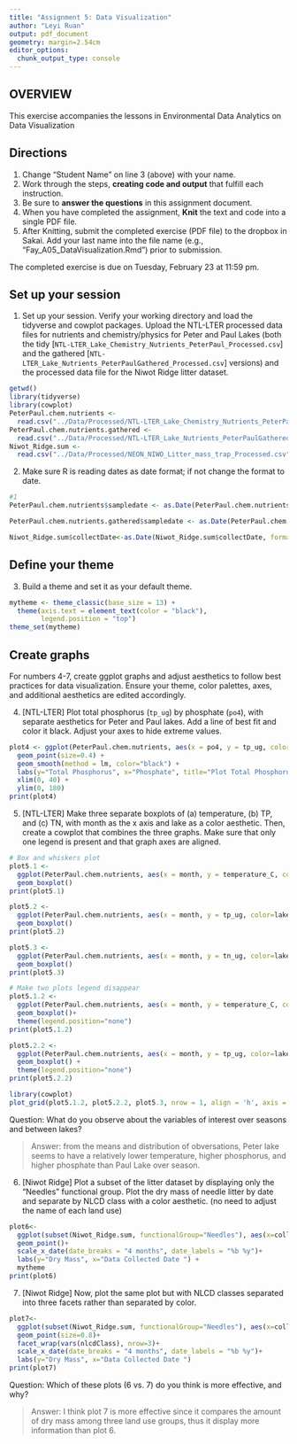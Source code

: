 ```yaml
---
title: "Assignment 5: Data Visualization"
author: "Leyi Ruan"
output: pdf_document
geometry: margin=2.54cm
editor_options: 
  chunk_output_type: console
---
```


## OVERVIEW

This exercise accompanies the lessons in Environmental Data Analytics on Data Visualization 

## Directions
1. Change "Student Name" on line 3 (above) with your name.
2. Work through the steps, **creating code and output** that fulfill each instruction.
3. Be sure to **answer the questions** in this assignment document.
4. When you have completed the assignment, **Knit** the text and code into a single PDF file.
5. After Knitting, submit the completed exercise (PDF file) to the dropbox in Sakai. Add your last name into the file name (e.g., "Fay_A05_DataVisualization.Rmd") prior to submission.

The completed exercise is due on Tuesday, February 23 at 11:59 pm.



## Set up your session 
1. Set up your session. Verify your working directory and load the tidyverse 
and cowplot packages. Upload the NTL-LTER processed data files for nutrients 
and chemistry/physics for Peter and Paul Lakes (both the tidy 
[`NTL-LTER_Lake_Chemistry_Nutrients_PeterPaul_Processed.csv`] and the gathered
[`NTL-LTER_Lake_Nutrients_PeterPaulGathered_Processed.csv`] versions) and 
the processed data file for the Niwot Ridge litter dataset. 
```r
getwd()
library(tidyverse)
library(cowplot)
PeterPaul.chem.nutrients <- 
  read.csv("../Data/Processed/NTL-LTER_Lake_Chemistry_Nutrients_PeterPaul_Processed.csv", stringsAsFactors = TRUE)
PeterPaul.chem.nutrients.gathered <-
  read.csv("../Data/Processed/NTL-LTER_Lake_Nutrients_PeterPaulGathered_Processed.csv", stringsAsFactors = TRUE)
Niwot_Ridge.sum <-
  read.csv("../Data/Processed/NEON_NIWO_Litter_mass_trap_Processed.csv", stringsAsFactors = TRUE)
```

2. Make sure R is reading dates as date format; if not change the format to date.

```r
#1 
PeterPaul.chem.nutrients$sampledate <- as.Date(PeterPaul.chem.nutrients$sampledate, format = "%Y-%m-%d")

PeterPaul.chem.nutrients.gathered$sampledate <- as.Date(PeterPaul.chem.nutrients.gathered$sampledate, format = "%Y-%m-%d")

Niwot_Ridge.sum$collectDate<-as.Date(Niwot_Ridge.sum$collectDate, format = "%Y-%m-%d")

```
## Define your theme
3. Build a theme and set it as your default theme.

```r
mytheme <- theme_classic(base_size = 13) +
  theme(axis.text = element_text(color = "black"), 
        legend.position = "top") 
theme_set(mytheme)

```

## Create graphs
For numbers 4-7, create ggplot graphs and adjust aesthetics to follow best practices for data visualization. Ensure your theme, color palettes, axes, and additional aesthetics are edited accordingly.

4. [NTL-LTER] Plot total phosphorus (`tp_ug`) by phosphate (`po4`), with separate aesthetics for Peter and Paul lakes. Add a line of best fit and color it black. Adjust your axes to hide extreme values.

```r
plot4 <- ggplot(PeterPaul.chem.nutrients, aes(x = po4, y = tp_ug, color=lakename)) +
  geom_point(size=0.4) +
  geom_smooth(method = lm, color="black") +
  labs(y="Total Phosphorus", x="Phosphate", title="Plot Total Phosphorus by Phosphate") +
  xlim(0, 40) +
  ylim(0, 180) 
print(plot4) 

```


5. [NTL-LTER] Make three separate boxplots of (a) temperature, (b) TP, and (c) TN, with month as the x axis and lake as a color aesthetic. Then, create a cowplot that combines the three graphs. Make sure that only one legend is present and that graph axes are aligned.

```r
# Box and whiskers plot
plot5.1 <-
  ggplot(PeterPaul.chem.nutrients, aes(x = month, y = temperature_C, color=lakename)) +
  geom_boxplot()
print(plot5.1)

plot5.2 <-
  ggplot(PeterPaul.chem.nutrients, aes(x = month, y = tp_ug, color=lakename)) +
  geom_boxplot()
print(plot5.2)

plot5.3 <-
  ggplot(PeterPaul.chem.nutrients, aes(x = month, y = tn_ug, color=lakename)) +
  geom_boxplot() 
print(plot5.3)

# Make two plots legend disappear
plot5.1.2 <-
  ggplot(PeterPaul.chem.nutrients, aes(x = month, y = temperature_C, color=lakename)) +
  geom_boxplot()+
  theme(legend.position="none")
print(plot5.1.2)

plot5.2.2 <-
  ggplot(PeterPaul.chem.nutrients, aes(x = month, y = tp_ug, color=lakename)) +
  geom_boxplot() +
  theme(legend.position="none")
print(plot5.2.2)

library(cowplot)
plot_grid(plot5.1.2, plot5.2.2, plot5.3, nrow = 1, align = 'h', axis = 'lr')

```

Question: What do you observe about the variables of interest over seasons and between lakes? 

> Answer: from the means and distribution of obversations, Peter lake seems to have a relatively lower temperature, higher phosphorus, and higher phosphate than Paul Lake over season. 

6. [Niwot Ridge] Plot a subset of the litter dataset by displaying only the "Needles" functional group. Plot the dry mass of needle litter by date and separate by NLCD class with a color aesthetic. (no need to adjust the name of each land use)
```r
plot6<-
  ggplot(subset(Niwot_Ridge.sum, functionalGroup="Needles"), aes(x=collectDate, y=dryMass, color=nlcdClass))+
  geom_point()+
  scale_x_date(date_breaks = "4 months", date_labels = "%b %y")+
  labs(y="Dry Mass", x="Data Collected Date ") +
  mytheme
print(plot6)
```


7. [Niwot Ridge] Now, plot the same plot but with NLCD classes separated into three facets rather than separated by color. 

```r
plot7<-
  ggplot(subset(Niwot_Ridge.sum, functionalGroup="Needles"), aes(x=collectDate, y=dryMass))+
  geom_point(size=0.8)+
  facet_wrap(vars(nlcdClass), nrow=3)+
  scale_x_date(date_breaks = "4 months", date_labels = "%b %y")+
  labs(y="Dry Mass", x="Data Collected Date ") 
print(plot7)
```
Question: Which of these plots (6 vs. 7) do you think is more effective, and why? 

> Answer: I think plot 7 is more effective since it compares the amount of dry mass among three land use groups, thus it display more information than plot 6. 
